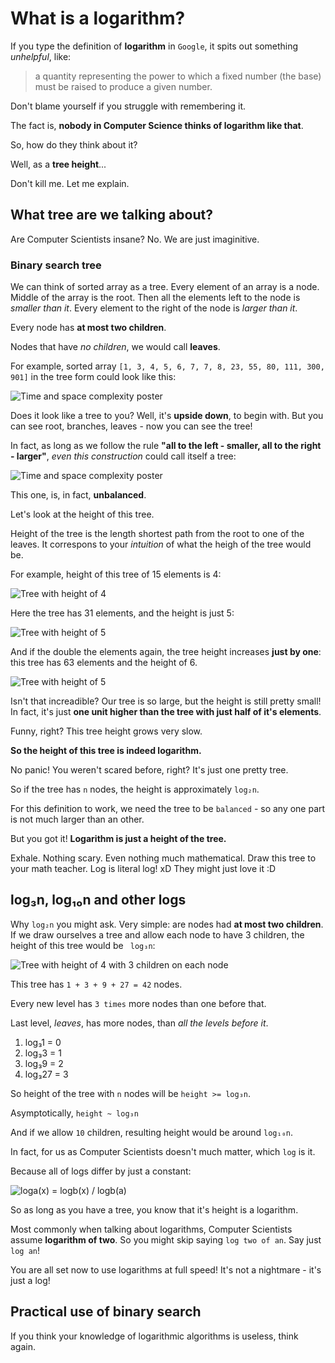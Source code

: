 
<YoutubeShort code="uo184O1gQAY?si=BtK5FJu59xqpRcxJ" />

# What is a logarithm?

If you type the definition of **logarithm** in `Google`, it spits out something *unhelpful*, like:
> a quantity representing the power to which a fixed number (the base) must be raised to produce a given number.

Don't blame yourself if you struggle with remembering it.

The fact is, **nobody in Computer Science thinks of logarithm like that**.

So, how do they think about it?

Well, as a **tree height**...

Don't kill me. Let me explain.

## What tree are we talking about?

Are Computer Scientists insane? No. We are just imaginitive. 

### Binary search tree

We can think of sorted array as a tree.
Every element of an array is a node. Middle of the array is the root.
Then all the elements left to the node is *smaller than it*. 
Every element to the right of the node is *larger than it*.

Every node has **at most two children**.

Nodes that have *no children*, we would call **leaves**.

For example, sorted array  `[1, 3, 4, 5, 6, 7, 7, 8, 23, 55, 80, 111, 300, 901]`
 in the tree form could look like this:

<Image
      src="https://res.cloudinary.com/ava-coding-com/image/upload/v1742198518/Tree_with_numbers_zm77ec.png"
      width={400}
      height={300}
      alt="Time and space complexity poster"
/>

Does it look like a tree to you? Well, it's **upside down**, to begin with.
 But you can see root, branches, leaves - now you can see the tree!

In fact, as long as we follow the rule **"all to the left - smaller, all to the right - larger"**, *even this construction* could call itself a tree:

<Image
      src="https://res.cloudinary.com/ava-coding-com/image/upload/v1742245523/Unbalanced_Tree_lfzw2d.png"
      width={400}
      height={300}
      alt="Time and space complexity poster"
/>

This one, is, in fact, **unbalanced**.

Let's look at the height of this tree.

Height of the tree is the length shortest path from the root to one of the leaves.
It correspons to your *intuition* of what the heigh of the tree would be.

For example, height of this tree of 15 elements is 4:

<Image
      src="https://res.cloudinary.com/ava-coding-com/image/upload/v1742245637/Tree_Height_iyv67e.png"
      width={500}
      height={400}
      alt="Tree with height of 4"
/>

Here the tree has 31 elements, and the height is just 5:

<Image
      src="https://res.cloudinary.com/ava-coding-com/image/upload/v1742245769/Tree_Larger_1_fr9lqf.png"
      width={500}
      height={400}
      alt="Tree with height of 5"
/>

And if the double the elements again, the tree height increases **just by one**:
this tree has 63 elements and the height of 6.


<Image
      src="https://res.cloudinary.com/ava-coding-com/image/upload/v1742245877/Tree_Larger_xx_lsxnb3.png"
      width={500}
      height={400}
      alt="Tree with height of 5"
/>

Isn't that increadible? Our tree is so large, but the height is still pretty small!
In fact, it's just **one unit higher than the tree with just half of it's elements**.

Funny, right? This tree height grows very slow.

**So the height of this tree is indeed logarithm.**

No panic! You weren't scared before, right?  It's just one pretty tree.

So if the tree has `n` nodes, the height is approximately `log₂n`.

For this definition to work, we need the tree to be `balanced` - so any one part is not much larger than an other. 

But you got it! **Logarithm is just a height of the tree.**


Exhale. Nothing scary. Even nothing much mathematical. 
Draw this tree to your math teacher. Log is literal log! xD
They might just love it :D 

## log₃n, log₁₀n and other logs

Why `log₂n` you might ask. Very simple: are nodes had **at most two children**.
If we draw ourselves a tree and allow each node to have 3 children, the height of this tree would be ` log₃n`:


<Image
      src="https://res.cloudinary.com/ava-coding-com/image/upload/v1744269813/Tree3_zmfzva.png"
      width={500}
      height={400}
      alt="Tree with height of 4 with 3 children on each node"
/>

This tree has `1 + 3 + 9 + 27 = 42` nodes.

Every new level has `3 times` more nodes than one before that.

Last level, <i>leaves</i>, has more nodes, than <i>all the levels before it</i>.

1. log₃1 = 0
2. log₃3 = 1
3. log₃9 = 2
4. log₃27 = 3

So height of the tree with `n` nodes will be `height >= log₃n`.

Asymptotically, `height ~ log₃n`

And if we allow `10` children, resulting height would be around `log₁₀n`.

In fact, for us as Computer Scientists doesn't much matter, which `log` is it.

Because all of logs differ by just a constant:

<Image
      src="https://res.cloudinary.com/ava-coding-com/image/upload/v1744271819/Algorithms%20Book/Logformula_rttpsz.png"
      width={500}
      height={400}
      alt="loga(x) = logb(x) / logb(a)"
/>

So as long as you have a tree, you know that it's height is a logarithm. 

Most commonly when talking about logarithms, Computer Scientists assume **logarithm of two**.
So you might skip saying `log two of an`. Say just `log an`!

You are all set now to use logarithms at full speed! It's not a nightmare - it's just a log!


## Practical use of binary search
If you think your knowledge of logarithmic algorithms is useless, think again.
<YoutubeShort code="KMqXR8SIdHk?si=-JVcZ645-1VJjkw5" />